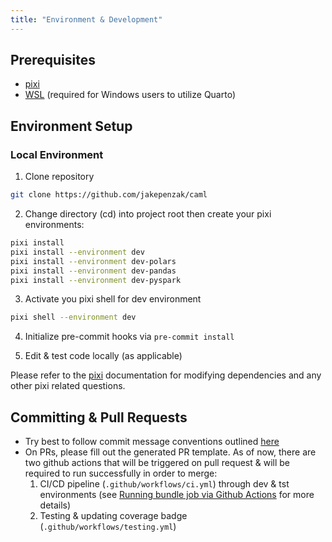 ```yaml
---
title: "Environment & Development"
---
```


## Prerequisites
- [pixi](https://pixi.sh/latest/)
- [WSL](https://learn.microsoft.com/en-us/windows/wsl/install) (required for Windows users to utilize Quarto) 

## Environment Setup

### Local Environment

1. Clone repository

```bash
git clone https://github.com/jakepenzak/caml
```

2. Change directory (cd) into project root then create your pixi environments:

```bash
pixi install
pixi install --environment dev
pixi install --environment dev-polars
pixi install --environment dev-pandas
pixi install --environment dev-pyspark
```

3. Activate you pixi shell for dev environment

```bash
pixi shell --environment dev
```

4. Initialize pre-commit hooks via `pre-commit install`

5. Edit & test code locally (as applicable)

Please refer to the [pixi](https://pixi.sh/latest/) documentation for modifying dependencies and any other pixi related questions.

## Committing & Pull Requests

- Try best to follow commit message conventions outlined [here](https://gist.github.com/qoomon/5dfcdf8eec66a051ecd85625518cfd13)
- On PRs, please fill out the generated PR template. As of now, there are two github actions that will be triggered on pull request 
& will be required to run successfully in order to merge:
  1. CI/CD pipeline (`.github/workflows/ci.yml`) through dev & tst environments (see [Running bundle job via Github Actions](### Running bundle job via Github Actions)
  for more details)
  2. Testing & updating coverage badge (`.github/workflows/testing.yml`)
